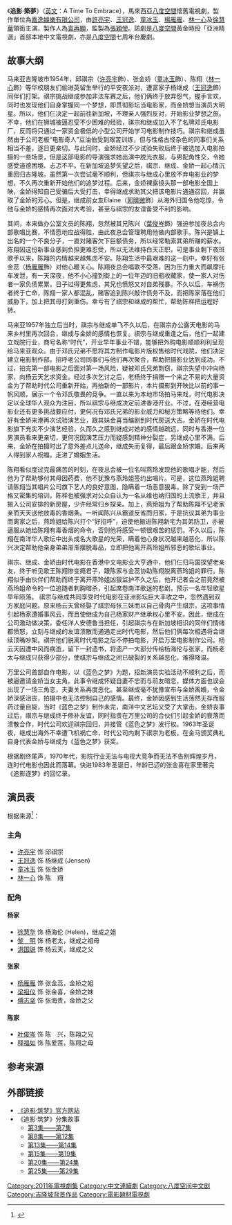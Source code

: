 {{refimprove|time=2018-01-20T08:25:31+00:00}}

{{電視節目信息框
| 名稱       = 追影·築夢<br/>A Time To Embrace
| 類型       = 名人奮鬥勵志
| 演出       = [[許亮宇|許亮宇]]、[[王冠逸|王冠逸]]、[[童冰玉|童冰玉]]、<br/>[[楊雁雁|楊雁雁]]、[[林一心|林一心]]、[[徐慧華|徐慧華]]
| 主題曲     = 《光影》 ([[许亮宇|许亮宇]])
| 片尾曲     = 
| 語言       = [[華語|華語]]、[[粵語|粵語]]、[[閩南語|閩南語]]、[[客家話|客家話]]
| 集數       = 30
| 製作人     = [[袁再顯|袁再顯]]
| 監製       = [[張穎瑩|張穎瑩]]
| 導演       = [[郭福華|郭福華]]、[[鄭凌燕|鄭凌燕]]
| 編審       = [[陳佩欣|陳佩欣]]、[[陳志鴻|陳志鴻]]
| 外景       = {{MAL}}[[吉隆坡|吉隆坡]]<br/>{{MAL}}[[檳城|檳城]]<br/>{{MAL}}[[怡保|怡保]]<br/>{{MAL}}[[馬六甲|馬六甲]]
| 每集長     = 30 x 60mins
| 製作公司   = [[嘉逸娛樂|嘉逸娛樂有限公司]]
| 頻道1      = [[八度空间_(电视台)|八度空間]]
| 視頻制式1  = [[PAL制式|PAL]][[標準畫質電視|標準畫質]]
| 音頻制式1  = 
| 首播國家1  = {{MAL}}
| 首播地區1  = 
| 開始1      = 2011年1月13日
| 結束1      = 2011年2月28日
| 官方網站   = 
}}

《'''追影·築夢'''》（[[英文|英文]]：A Time To Embrace），馬來西亞[[八度空间_(电视台)|八度空間]]懷舊電視劇，製作單位為[[嘉逸娛樂|嘉逸娛樂有限公司]]，由[[許亮宇|許亮宇]]、[[王冠逸|王冠逸]]、[[童冰玉|童冰玉]]、[[楊雁雁|楊雁雁]]、[[林一心|林一心]]及[[徐慧華|徐慧華]]領銜主演，製作人為[[袁再顯|袁再顯]]，監製為[[張穎瑩|張穎瑩]]。該劇是[[八度空间_(电视台)|八度空間]]黃金時段「亞洲精選」首部本地中文電視劇，亦是[[八度空间_(电视台)|八度空間]]七周年台慶劇。

==故事大纲==
马来亚吉隆坡市1954年，邱祺宗（[[许亮宇|许亮宇]]飾）、张金娇（[[童冰玉|童冰玉]]飾）、陈翔（[[林一心|林一心]]飾）等华校朋友们偷进英留生举行的平安夜派对，遭富家子杨继成（[[王冠逸|王冠逸]]飾）同伴们打架。祺宗挑战继成参加非法车赛之后，他们俩终于放弃怨气，握手言欢，同时也发现他们自身掌握同一个梦想，即贯彻影坛当电影家，而金娇想当演员大明星。所以，他们仨决定一起前往新加坡，不理亲人强烈反对，开始影业梦想之旅。不幸，他们在狮城被逼忍受不少困难的经验，祺宗和继成加入不了名牌邓氏电影厂，反而将只通过一家资金极低的小型公司开始学习电影制作技巧。祺宗和继成虽然由于公司老板“电影奇人”豆油伯受到艰苦训练，但与性格古怪杂色的同事们关系相当不差，逐日更亲切。与此同时，金娇经过不少试验失败后终于被选加入电影拍摄的一些场景，但是这部电影的导演强求她出演中脱光衣服，与男配角性交，令她感受道德困境、忐忑不平。在新加坡追梦失望之后，祺宗、继成、金娇一起心情沉重回归吉隆坡。虽然第一次尝试毫不顺利，但祺宗与继成心里放不弃电影业的梦想，不久再次重新开始他们的追梦过程。后来，金娇裸露镜头那一部电影全国上映，金娇得知自己受骗后大受打击，幸得继成求助其父把该电影片通通召回，并赢取了金娇的芳心。但是，继成前女友Elaine（[[郭小溦|郭曉微]]飾）从海外归国令他吃惊，令他与金娇的感情再次面对大考验，甚至与祺宗的友谊备受不利的影响。

其间，本来做办公室文员的陈翔，忽然被其兄陈兴（[[葉俊岑|葉俊岑]]飾）强迫参加夜总会内部歌唱比赛，不情愿地应战得胜，由此夜总会管理聘用他做内部歌手。陈兴是镇上出名的一个不良分子，一直对赌客欠下巨额债务，所以经常勒索其弟所赚的薪水。陈翔因这份新事业感到负担更难忍受，所以无法维持白天正职，可是事业剩下夜班歌手以来，陈翔的内情越来越焦虑不安。陈翔生活中最艰难的这一刻中，幸好有张金蕊（[[杨雁雁|杨雁雁]]飾）对他心暖关心。陈翔夜总会唱歌不受落，因为压力重大而飙摩托车发泄，有一天深夜，他不小心撞到街上的一位年迈的旧瓶收藏家，使一家人对伤者一家负债累累，日子过得更焦虑，其兄也愤怒又对自弟残暴。不久以后，车祸伤者终于亡命，陈翔一家人都混乱，赌客追到陈兴敲诈债务不及，而把陈家落在他们威胁下，加上把其母打到重伤。幸亏有了祺宗和继成的帮忙，帮助陈祥把运程好转。

马来亚1957年独立后当时，祺宗与继成单飞不久以后，在祺宗办公露天电影的马来乡村里再次回合，继成与金娇的感情也恢复。祺宗与继成重逢之后，他们一起建立戏院行业，商号名称“时代”，开业早年事业不错，能够把外购电影顺顺利利呈现给马来亚观众。由于邓氏兄弟不愿将其方制作电影片版权售给时代戏院，他们决定建立电影制作部，招呼老公司同事们与他们再次聚合，帮助把摄影业达到成功。不过，拍完第一部电影之后面对第一场风险，疑被邓氏兄弟剽窃，祺宗失望中冲向杨家，向杨云天乞求资金。经过多次乞讨之后，老杨终于捐赠一个来之不易的大量资金为了帮助时代公司重新开始，再拍新的一部影片，本片摄影到开映比以前的事一帆风顺，展示一个令邓氏敬畏的竞争。一直以来为本地市场拍马来戏，时代电影决定以全球华人观众为注目，所以祺宗与继成决定前进香港开业。不过，在港经营电影业还有更多挑战要应付，更何况有邓氏兄弟的影业威力和秘方策略等待他们。幸好有金娇来港再次试验演艺业，跟其妹金喜当编剧到时代房送大吉。金娇在时代电影旗下充实不少演艺经验，久而久之感到继成对她的感情越疏远，同时与香港一位男演员看来更亲切，更何况因演艺压力而疑感到精神分裂症，另继成心里不满。后来，金娇在拍摄时出了意外差点儿送命，继成失而复得，最后跟金娇求婚。后来两人得到家人祝福，走进了婚姻生活。

陈翔看似度过完最痛苦的时刻，在夜总会被一位名叫燕玲发现他的歌唱才能，然后他为了帮助够付其母因药费，他不犹豫与燕玲姐签约出唱片。可是，这位燕玲姐聘请陈翔当其唱片公司旗下艺人的良好意图，隐瞒着一场恶意狠毒。除了受到一场严格又密集的培训，陈祥也被强求对公众自认为一名从维也纳归国的上流歌王，并且搬入公司安排的新房屋，少许经常归乡探亲。加上，燕玲姐为了帮助陈翔不记老家亲而天天送他放毒的香烟条。一听闻陈兴从霸道反省而归家，于是抗议其弟为事业而离家之后，燕玲姐给陈兴打个“好招呼”，迫使他搬进陈翔新宅为其弟防卫，亦被逼服从她给陈翔有毒香烟的命令，否则他将感受一顿很艰苦的惩罚。不久以后，陈翔在南洋华人歌坛中出头成名大歌星的光荣，瞒着他心身状况越来越恶化，所以陈兴决定帮助他亲身弟弟渐渐摆脱毒品，立即把他离开燕玲姐所邪恶的歌坛事业。

祺宗、继成、金娇由时代电影在香港中文电影业大亨通中，他们仨归马国探望老亲友，终于听见歌王陈翔惨变瘾君子，跟陈家与金蕊协助陈翔脱离燕玲姐的罪行。陈翔似乎由伙伴们帮助而终于离开燕玲姐凶狠监护不久之后，他开记者会之前竟然被燕玲姐命令的一位追随者刺胸暗杀，引起席卷南洋歌迷的悲剧，预示一名年轻歌星早年陨落。
祺宗与继成共同享受时代电影在亚洲影坛巨大丰收之中，忽然遇到双方家庭问题。原来杨云天曾经娶了祺宗母张三妹而以自己骨肉产生祺宗，这项事情引起杨家遭婚事风云，而且使继成为自己杨家财产继承权心里不安。因此，继成在公司激动做决策，委任洋人安德鲁当担任，引起祺宗与在新加坡相识的同伴们情绪都愤怒，立刻与继成的友谊溃散而通通走出时代电影，然后他们俩每次相遇将会继续顶嘴吵架。祺宗他们脱离时代电影之后不停拍电影，开启万里电影制作公司。杨云天因遭中风而病逝，留下一封遗书，将遗产一大部分传给杨海伦与张家，而杨老太与继成只获得少部分，使祺宗与继成之间已破裂的关系越恶化，难得降温。

万里公司首部自作电影，以《蓝色之梦》为题，招新演员实验活动不顺利之后，而被逼邀请金娇当女主角。此事令继成怀疑自妻不忠而与前友暗恋，媒体方面也误会出现了一场三角恋，夫妻关系再度恶化。甚至继成毫不犹豫宣布与金娇离婚，令金娇深感沮丧，拍摄中也无法控制自己的感情。最终，金娇因感到生活荡然无存而服药过量自毙，当时《蓝色之梦》制作未完，南洋中文艺坛又受了大掌击。金娇丧事过后，祺宗与继成终于修补友谊，同时指责在万里公司的合伙们引起金娇的衰落而溃散合作，时代公司欢迎祺宗回归，并接管《蓝色之梦》发行权。1963年圣诞夜，继成出海外不幸遭飞机祸亡命，时代公司内剩下祺宗为老板，在金马颁奖典礼自身代表金娇与继成为《蓝色之梦》获奖。

根据剧终尾声，1970年代，影院行业无法与电视大竞争而无法不告别辉煌岁月，连时代电影也因此而落幕。快进1983年圣诞日，年龄已迈的张金喜在家里著完《追影逐梦》的回忆录。

==演员表==
根据来源<ref>{{cite web |url=http://jmagz-media.weebly.com/8tv-2148824198210953576820142234312957920896369202517120986300052443326790-26519199682451525361251122420225103264723859338593214643432133735235672002423376.html |title=8TV 台庆剧许亮宇王冠逸打出电影梦  林一心挑战床戏  杨雁雁变蘑菇小丸子 |work=JMagz Media Network. |accessdate=2011-02-14 }}{{dead link|date=2018年4月 |bot=InternetArchiveBot |fix-attempted=yes }}</ref>：
===主角===
*[[许亮宇|许亮宇]] 饰 邱祺宗
*[[王冠逸|王冠逸]] 饰 杨继成 (Jensen)
*[[童冰玉|童冰玉]] 饰 张金娇
*[[林一心|林一心]] 饰 陈　翔

===配角===
====杨家====
*[[徐慧华|徐慧华]] 饰 杨海伦 (Helen)，继成之姐
*[[黎明_(马来西亚演员)|黎　明]] 饰 杨老太，继成之祖母
*[[洪国锐|洪国锐]] 饰 杨云天，继成之父

====张家====
*[[杨雁雁|杨雁雁]] 饰 张金蕊，金娇之姐
*[[梁祖仪|梁祖仪]] 饰 张金喜，金娇之妹
*[[傅志坚|傅志坚]] 饰 张海贵，金娇之父

====陈家====
*[[叶俊岑|叶俊岑]] 饰 陈　兴，陈翔之兄
*[[释福如|释福如]] 饰 陈爱莲，陈翔之母

==参考来源==
{{reflist}}

==外部链接==
*[https://web.archive.org/web/20101121130133/http://apps.8tv.com.my/atimetoembrace/index.asp 《追影·筑梦》官方网站]
*《追影·筑梦》分集故事
**[http://www.lifetv.com.my/node/27589 第3集——第7集]{{dead link|date=2018年4月 |bot=InternetArchiveBot |fix-attempted=yes }}
**[http://www.lifetv.com.my/node/27804 第8集——第12集]{{dead link|date=2018年4月 |bot=InternetArchiveBot |fix-attempted=yes }}
**[http://www.lifetv.com.my/node/27927 第13集——第14集]{{dead link|date=2018年4月 |bot=InternetArchiveBot |fix-attempted=yes }}
**[https://web.archive.org/web/20110208150314/http://www.lifetv.com.my/node/27961 第15集——第19集]
**[http://www.lifetv.com.my/node/28234 第20集——第24集]{{dead link|date=2018年4月 |bot=InternetArchiveBot |fix-attempted=yes }}
**[http://www.lifetv.com.my/node/28447 第25集——第29集]{{dead link|date=2018年4月 |bot=InternetArchiveBot |fix-attempted=yes }}

{{電視節目的變遷
|電視台= {{flag|Malaysia}} [[八度空间_(电视台)|八度空间]]
|播放檔次= 亚洲精选<br>（星期一至五晚上8时30分至9时30分）
|節目名稱= 追影·筑梦<br>（2011年1月13日至2月28日）
|上一節目= [[原來是美男|原來是美男]]<br>（2010年12月14日至2011年1月12日）
|下一節目= [[水浒传_(2011年电视剧)|水浒传]]<br>（2011年3月1日–）
}}

[[Category:2011年電視劇集|Category:2011年電視劇集]]
[[Category:中文連續劇|Category:中文連續劇]]
[[Category:八度空间中文剧|Category:八度空间中文剧]]
[[Category:吉隆坡背景作品|Category:吉隆坡背景作品]]
[[Category:電影題材電視劇|Category:電影題材電視劇]]